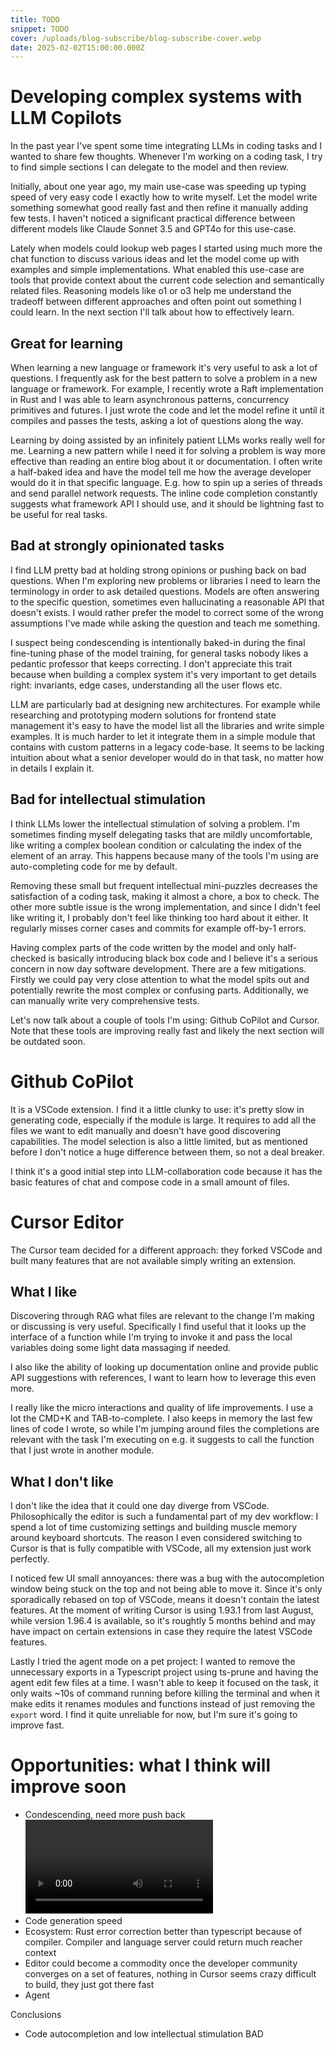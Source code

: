 ```yaml
---
title: TODO
snippet: TODO
cover: /uploads/blog-subscribe/blog-subscribe-cover.webp
date: 2025-02-02T15:00:00.000Z
---
```

<intro>

# Developing complex systems with LLM Copilots
In the past year I've spent some time integrating LLMs in coding tasks and I wanted to share few thoughts. Whenever I'm working on a coding task, I try to find simple sections I can delegate to the model and then review.

Initially, about one year ago, my main use-case was speeding up typing speed of very easy code I exactly how to write myself. Let the model write something somewhat good really fast and then refine it manually adding few tests. I haven't noticed a significant practical difference between different models like Claude Sonnet 3.5 and GPT4o for this use-case.

Lately when models could lookup web pages I started using much more the chat function to discuss various ideas and let the model come up with examples and simple implementations. What enabled this use-case are tools that provide context about the current code selection and semantically related files. Reasoning models like o1 or o3 help me understand the tradeoff between different approaches and often point out something I could learn. In the next section I'll talk about how to effectively learn.

## Great for learning
When learning a new language or framework it's very useful to ask a lot of questions. I frequently ask for the best pattern to solve a problem in a new language or framework. For example, I recently wrote a Raft implementation in Rust and I was able to learn asynchronous patterns, concurrency primitives and futures. I just wrote the code and let the model refine it until it compiles and passes the tests, asking a lot of questions along the way.

Learning by doing assisted by an infinitely patient LLMs works really well for me. Learning a new pattern while I need it for solving a problem is way more effective than reading an entire blog about it or documentation. I often write a half-baked idea and have the model tell me how the average developer would do it in that specific language. E.g. how to spin up a series of threads and send parallel network requests. The inline code completion constantly suggests what framework API I should use, and it should be lightning fast to be useful for real tasks.

## Bad at strongly opinionated tasks
I find LLM pretty bad at holding strong opinions or pushing back on bad questions. When I'm exploring new problems or libraries I need to learn the terminology in order to ask detailed questions. Models are often answering to the specific question, sometimes even hallucinating a reasonable API that doesn't exists. I would rather prefer the model to correct some of the wrong assumptions I've made while asking the question and teach me something.

<example generic question with too specific answer>

I suspect being condescending is intentionally baked-in during the final fine-tuning phase of the model training, for general tasks nobody likes a pedantic professor that keeps correcting. I don't appreciate this trait because when building a complex system it's very important to get details right: invariants, edge cases, understanding all the user flows etc.

LLM are particularly bad at designing new architectures. For example while researching and prototyping modern solutions for frontend state management it's easy to have the model list all the libraries and write simple examples. It is much harder to let it integrate them in a simple module that contains with custom patterns in a legacy code-base. It seems to be lacking intuition about what a senior developer would do in that task, no matter how in details I explain it.

## Bad for intellectual stimulation
I think LLMs lower the intellectual stimulation of solving a problem. I'm sometimes finding myself delegating tasks that are mildly uncomfortable, like writing a complex boolean condition or calculating the index of the element of an array. This happens because many of the tools I'm using are auto-completing code for me by default.

Removing these small but frequent intellectual mini-puzzles decreases the satisfaction of a coding task, making it almost a chore, a box to check. The other more subtle issue is the wrong implementation, and since I didn't feel like writing it, I probably don't feel like thinking too hard about it either. It regularly misses corner cases and commits for example off-by-1 errors.

Having complex parts of the code written by the model and only half-checked is basically introducing black box code and I believe it's a serious concern in now day software development. There are a few mitigations. Firstly we could pay very close attention to what the model spits out and potentially rewrite the most complex or confusing parts. Additionally, we can manually write very comprehensive tests.

Let's now talk about a couple of tools I'm using: Github CoPilot and Cursor. Note that these tools are improving really fast and likely the next section will be outdated soon.

# Github CoPilot
It is a VSCode extension. I find it a little clunky to use: it's pretty slow in generating code, especially if the module is large. It requires to add all the files we want to edit manually and doesn't have good discovering capabilities. The model selection is also a little limited, but as mentioned before I don't notice a huge difference between them, so not a deal breaker.

I think it's a good initial step into LLM-collaboration code because it has the basic features of chat and compose code in a small amount of files.

<example find redis client>

# Cursor Editor
The Cursor team decided for a different approach: they forked VSCode and built many features that are not available simply writing an extension. 

## What I like
Discovering through RAG what files are relevant to the change I'm making or discussing is very useful. Specifically I find useful that it looks up the interface of a function while I'm trying to invoke it and pass the local variables doing some light data massaging if needed.

I also like the ability of looking up documentation online and provide public API suggestions with references, I want to learn how to leverage this even more.

I really like the micro interactions and quality of life improvements. I use a lot the CMD+K and TAB-to-complete. I also keeps in memory the last few lines of code I wrote, so while I'm jumping around files the completions are relevant with the task I'm executing on e.g. it suggests to call the function that I just wrote in another module.


## What I don't like
I don't like the idea that it could one day diverge from VSCode. Philosophically the editor is such a fundamental part of my dev workflow: I spend a lot of time customizing settings and building muscle memory around keyboard shortcuts. The reason I even considered switching to Cursor is that is fully compatible with VSCode, all my extension just work perfectly.

I noticed few UI small annoyances: there was a bug with the autocompletion window being stuck on the top and not being able to move it. Since it's only sporadically rebased on top of VSCode, means it doesn't contain the latest features. At the moment of writing Cursor is using 1.93.1 from last August, while version 1.96.4 is available, so it's roughtly 5 months behind and may have impact on certain extensions in case they require the latest VSCode features.

Lastly I tried the agent mode on a pet project: I wanted to remove the unnecessary exports in a Typescript project using ts-prune and having the agent edit few files at a time. I wasn't able to keep it focused on the task, it only waits ~10s of command running before killing the terminal and when it make edits it renames modules and functions instead of just removing the `export` word. I find it quite unreliable for now, but I'm sure it's going to improve fast.

# Opportunities: what I think will improve soon
- Condescending, need more push back <video for sister Anthropic CEO>, reasoning models O1, O3 push back more
- Code generation speed
- Ecosystem: Rust error correction better than typescript because of compiler. Compiler and language server could return much reacher context 
- Editor could become a commodity once the developer community converges on a set of features, nothing in Cursor seems crazy difficult to build, they just got there fast
- Agent

Conclusions
- Code autocompletion and low intellectual stimulation BAD